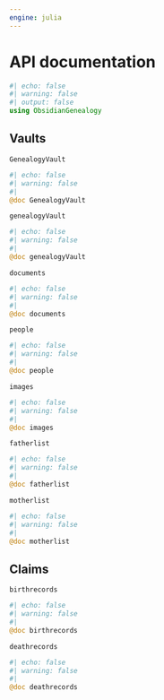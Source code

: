 ```yaml
---
engine: julia
---
```


# API documentation
```julia
#| echo: false
#| warning: false
#| output: false
using ObsidianGenealogy
```


## Vaults



`GenealogyVault` 

:::{.callout-note appearance="minimal"}
```julia
#| echo: false
#| warning: false
#| 
@doc GenealogyVault
```
:::

`genealogyVault` 

:::{.callout-note appearance="minimal"}
```julia
#| echo: false
#| warning: false
#| 
@doc genealogyVault
```
:::


`documents` 

:::{.callout-note appearance="minimal"}
```julia
#| echo: false
#| warning: false
#| 
@doc documents
```
:::


`people` 

:::{.callout-note appearance="minimal"}
```julia
#| echo: false
#| warning: false
#| 
@doc people
```
:::



`images` 

:::{.callout-note appearance="minimal"}
```julia
#| echo: false
#| warning: false
#| 
@doc images
```
:::




`fatherlist` 

:::{.callout-note appearance="minimal"}
```julia
#| echo: false
#| warning: false
#| 
@doc fatherlist
```
:::


`motherlist` 

:::{.callout-note appearance="minimal"}
```julia
#| echo: false
#| warning: false
#| 
@doc motherlist
```
:::



## Claims


`birthrecords` 

:::{.callout-note appearance="minimal"}
```julia
#| echo: false
#| warning: false
#| 
@doc birthrecords
```
:::

`deathrecords` 

:::{.callout-note appearance="minimal"}
```julia
#| echo: false
#| warning: false
#| 
@doc deathrecords
```
:::